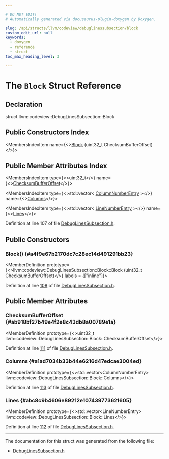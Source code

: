 ```yaml
---

# DO NOT EDIT!
# Automatically generated via docusaurus-plugin-doxygen by Doxygen.

slug: /api/structs/llvm/codeview/debuglinessubsection/block
custom_edit_url: null
keywords:
  - doxygen
  - reference
  - struct
toc_max_heading_level: 3

---
```





# The `Block` Struct Reference

<DoxygenPage pluginConfig={pluginConfig}>



## Declaration

<CodeBlock>struct llvm::codeview::DebugLinesSubsection::Block</CodeBlock>

## Public Constructors Index

<MembersIndex>

<MembersIndexItem
  name={<><a href="#a4f9e67b2170dc7c28ec14d491291bb23">Block</a> (uint32&#95;t ChecksumBufferOffset)</>}>
</MembersIndexItem>

</MembersIndex>

## Public Member Attributes Index

<MembersIndex>

<MembersIndexItem
  type={<>uint32&#95;t</>}
  name={<><a href="#ab918bf27b49e4f2e8c43db8a00789e1a">ChecksumBufferOffset</a></>}>
</MembersIndexItem>

<MembersIndexItem
  type={<>std::vector&lt; <a href="/docs/api/structs/llvm/codeview/columnnumberentry">ColumnNumberEntry</a> &gt;</>}
  name={<><a href="#a1ad7034b33b44e6216d47edcae3004ed">Columns</a></>}>
</MembersIndexItem>

<MembersIndexItem
  type={<>std::vector&lt; <a href="/docs/api/structs/llvm/codeview/linenumberentry">LineNumberEntry</a> &gt;</>}
  name={<><a href="#abc8c9b4606e89212e107439773621605">Lines</a></>}>
</MembersIndexItem>

</MembersIndex>


Definition at line 107 of file <a href="/docs/api/files/include/include/llvm/include/llvm/debuginfo/include/llvm/debuginfo/codeview/debuglinessubsection-h">DebugLinesSubsection.h</a>.

<SectionDefinition>

## Public Constructors

### Block() {#a4f9e67b2170dc7c28ec14d491291bb23}

<MemberDefinition
  prototype={<>llvm::codeview::DebugLinesSubsection::Block::Block (uint32&#95;t ChecksumBufferOffset)</>}
  labels = {["inline"]}>

Definition at line <a href="/docs/api/files/include/include/llvm/include/llvm/debuginfo/include/llvm/debuginfo/codeview/debuglinessubsection-h/#l00108">108</a> of file <a href="/docs/api/files/include/include/llvm/include/llvm/debuginfo/include/llvm/debuginfo/codeview/debuglinessubsection-h">DebugLinesSubsection.h</a>.
</MemberDefinition>

</SectionDefinition>

<SectionDefinition>

## Public Member Attributes

### ChecksumBufferOffset {#ab918bf27b49e4f2e8c43db8a00789e1a}

<MemberDefinition
  prototype={<>uint32&#95;t llvm::codeview::DebugLinesSubsection::Block::ChecksumBufferOffset</>}>

Definition at line <a href="/docs/api/files/include/include/llvm/include/llvm/debuginfo/include/llvm/debuginfo/codeview/debuglinessubsection-h/#l00111">111</a> of file <a href="/docs/api/files/include/include/llvm/include/llvm/debuginfo/include/llvm/debuginfo/codeview/debuglinessubsection-h">DebugLinesSubsection.h</a>.
</MemberDefinition>

### Columns {#a1ad7034b33b44e6216d47edcae3004ed}

<MemberDefinition
  prototype={<>std::vector&lt;ColumnNumberEntry&gt; llvm::codeview::DebugLinesSubsection::Block::Columns</>}>

Definition at line <a href="/docs/api/files/include/include/llvm/include/llvm/debuginfo/include/llvm/debuginfo/codeview/debuglinessubsection-h/#l00113">113</a> of file <a href="/docs/api/files/include/include/llvm/include/llvm/debuginfo/include/llvm/debuginfo/codeview/debuglinessubsection-h">DebugLinesSubsection.h</a>.
</MemberDefinition>

### Lines {#abc8c9b4606e89212e107439773621605}

<MemberDefinition
  prototype={<>std::vector&lt;LineNumberEntry&gt; llvm::codeview::DebugLinesSubsection::Block::Lines</>}>

Definition at line <a href="/docs/api/files/include/include/llvm/include/llvm/debuginfo/include/llvm/debuginfo/codeview/debuglinessubsection-h/#l00112">112</a> of file <a href="/docs/api/files/include/include/llvm/include/llvm/debuginfo/include/llvm/debuginfo/codeview/debuglinessubsection-h">DebugLinesSubsection.h</a>.
</MemberDefinition>

</SectionDefinition>

<hr/>

The documentation for this struct was generated from the following file:

<ul>
<li><a href="/docs/api/files/include/include/llvm/include/llvm/debuginfo/include/llvm/debuginfo/codeview/debuglinessubsection-h">DebugLinesSubsection.h</a></li>
</ul>

</DoxygenPage>
